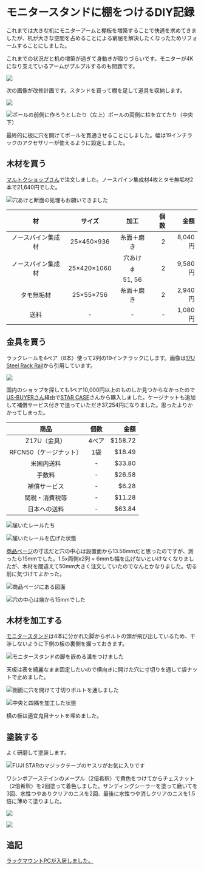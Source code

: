 # モニタースタンドに棚をつけるDIY記録

これまでは大きな机にモニターアームと棚板を増築することで快適を求めてきましたが、机が大きな空間を占めることによる窮屈を解決したくなったためリフォームすることにしました。

これまでの状況だと机の増築が過ぎて身動きが取りづらいです。モニターが4Kになり支えているアームがプルプルするのも問題です。

![](./plan-before.png)

次の画像が改修計画です。スタンドを買って棚を足して道具を収納します。

![](./plan-after.png)

![ポールの前側に作ろうとしたり（左上）ポールの両側に柱を立てたり（中央下）](./design.png)

最終的に板に穴を開けてポールを貫通させることにしました。幅は19インチラックのアクセサリーが使えるように設定しました。

## 木材を買う

[マルトクショップさん](https://shop.woodworks-marutoku.com/)で注文しました。ノースパイン集成材4枚とタモ無垢材2本で21,640円でした。

![穴あけと断面の処理もお願いできました](./boards.jpg)

|         材         |   サイズ    |         加工         | 個数 |    金額 |
| :----------------: | :---------: | :------------------: | ---: | ------: |
| ノースパイン集成材 | 25×450×936  |      糸面＋磨き      |    2 | 8,040円 |
| ノースパイン集成材 | 25×420×1060 | 穴あけ$$\phi$$51, 56 |    2 | 9,580円 |
|     タモ無垢材     |  25×55×756  |      糸面＋磨き      |    2 | 2,940円 |
|        送料        |      -      |          -           |    - | 1,080円 |

## 金具を買う

ラックレールを4ペア（8本）使って2列の19インチラックにします。画像は[17U Steel Rack Rail](https://www.starcase.com/product_p/z17u.htm)から引用しています。

![](./rail.jpg)

国内のショップを探しても1ペア10,000円以上のものしか見つからなかったので[US-BUYERさん](https://www.us-buyer.com/)経由で[STAR CASE](https://starcase.com/)さんから購入しました。ケージナットも追加して補償サービス付きで送っていただき37,254円になりました。思ったよりかかってしまった。

|          商品          | 個数  |    金額 |
| :--------------------: | :---: | ------: |
|      Z17U（金具）      | 4ペア | $158.72 |
| RFCN50（ケージナット） |  1袋  |  $18.49 |
|       米国内送料       |   -   |  $33.80 |
|         手数料         |   -   |  $26.58 |
|      補償サービス      |   -   |   $6.28 |
|     関税・消費税等     |   -   |  $11.28 |
|      日本への送料      |   -   |  $63.84 |

![届いたレールたち](./frames1.jpg)

![届いたレールを広げた状態](./frames2.jpg)

[商品ページ](https://www.starcase.com/product_p/z17u.htm)の寸法だと穴の中心は設置面から13.56mmだと思ったのですが、測ったら15mmでした。1.5x両側x2列 = 6mmも幅を広げないといけなくなりましたが、木材を間違えて50mm大きく注文していたのでなんとかなりました。切る前に気づけてよかった。

![商品ページにある図面](./rail-spec.jpg)

![穴の中心は端から15mmでした](./rail-measurements.jpg)

## 木材を加工する

[モニタースタンド](https://www.amazon.co.jp/gp/product/B07BDK1QJY/)は4本に分かれた脚からボルトの頭が飛び出しているため、干渉しないように下側の板の裏側を掘っておきます。

![モニタースタンドの脚を嵌める溝をつけました](./hole-center.jpg)

天板は表を綺麗なまま固定したいので横向きに開けた穴に寸切りを通して袋ナットで止めました。

![側面に穴を開けて寸切りボルトを通しました](./hole-side.jpg)

![中央と四隅を加工した状態](./holes.jpg)

横の板は適宜鬼目ナットを埋めました。

## 塗装する

よく研磨して塗装します。

![FUJI STARのマジックテープのヤスリがお気に入りです](./sandpaper.jpg)

ワシンポアーステインのメープル（2倍希釈）で黄色をつけてからチェスナット（2倍希釈）を2回塗って着色しました。サンディングシーラーを塗って磨いてを3回、水性つやありクリアのニスを2回、最後に水性つや消しクリアのニスを1.5倍に薄めて塗りました。

![](./paint.jpg)

![](./overview.jpg)

## 追記

[ラックマウントPCが入居しました。](../../2020/new-computer/index.page.md)
